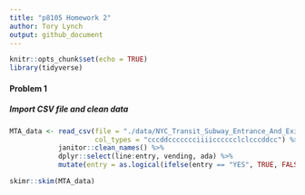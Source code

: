 ```yaml
---
title: "p8105 Homework 2"
author: Tory Lynch 
output: github_document
---
```


```r
knitr::opts_chunk$set(echo = TRUE)
library(tidyverse)
```

#### Problem 1

##### Import CSV file and clean data 
```r
MTA_data <- read_csv(file = "./data/NYC_Transit_Subway_Entrance_And_Exit_Data.csv", 
                     col_types = "cccddccccccciiiicccccclclcccddcc") %>%
            janitor::clean_names() %>%
            dplyr::select(line:entry, vending, ada) %>%
            mutate(entry = as.logical(ifelse(entry == "YES", TRUE, FALSE))) 

skimr::skim(MTA_data)
```

